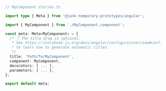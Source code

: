 ```ts
// MyComponent.stories.ts

import type { Meta } from '@junk-temporary-prototypes/angular';

import { MyComponent } from './MyComponent.component';

const meta: Meta<MyComponent> = {
  /* 👇 The title prop is optional.
   * See https://storybook.js.org/docs/angular/configure/overview#configure-story-loading
   * to learn how to generate automatic titles
   */
  title: 'Path/To/MyComponent',
  component: MyComponent,
  decorators: [ ... ],
  parameters: { ... },
};

export default meta;
```
